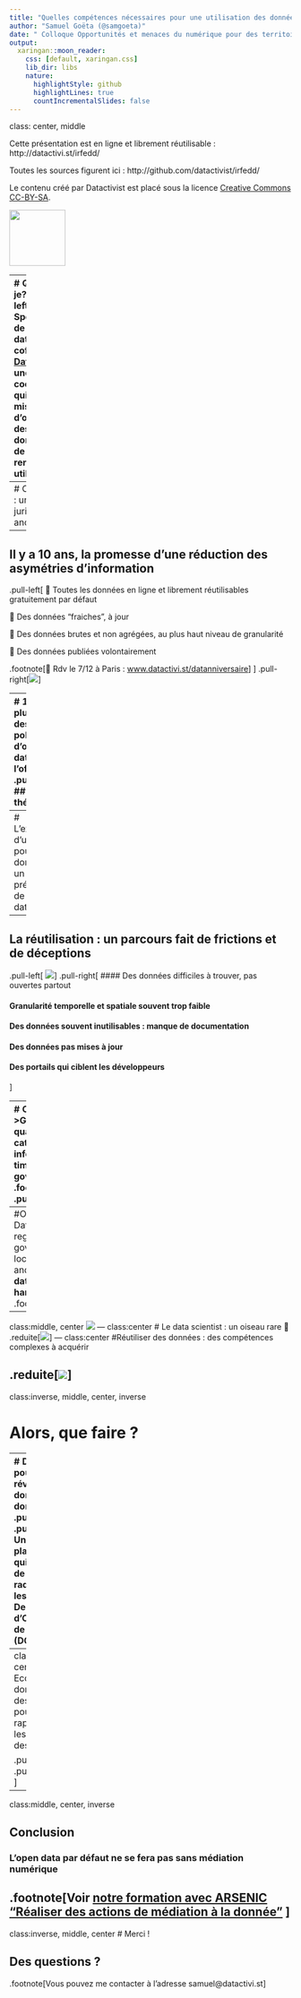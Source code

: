 ```yaml
---
title: "Quelles compétences nécessaires pour une utilisation des données au service des territoires ?"
author: "Samuel Goëta (@samgoeta)"
date: " Colloque Opportunités et menaces du numérique pour des territoires durables, Aix en Provence, 30 novembre 2017"
output:
  xaringan::moon_reader:
    css: [default, xaringan.css]
    lib_dir: libs
    nature:
      highlightStyle: github
      highlightLines: true
      countIncrementalSlides: false
---
```

class: center, middle

Cette présentation est en ligne et librement réutilisable : http://datactivi.st/irfedd/

Toutes les sources figurent ici : http://github.com/datactivist/irfedd/

Le contenu créé par Datactivist est placé sous la licence [Creative Commons CC-BY-SA ](https://creativecommons.org/licenses/by-sa/3.0/deed.fr). 

<img src="./img/Logo_DATACTIVIST_TW.png" height="100px" />


---
# Qui suis-je?
.pull-left[- Spécialiste de l’open data : j’ai cofondé [Datactivist](datactivi.st), une société coopérative qui a pour mission d’ouvrir des données et de les rendre utiles. 

- Militant de l’ouverture, j’ai co-fondé [Open Knowledge France](okfn.fr). 

- Chercheur sur l’open data, j’ai fait ma thèse de doctorat en sociologie ["Instaurer des données, instaurer des publics : une enquête sociologique dans les coulisses de l'open data"](https://pastel.archives-ouvertes.fr/tel-01458098) sur le sujet. 
]
.pull-right[
![](img/qui2.png)
]

---
# Open data : un cadre juridique ancien
![](img/chrono.png)

---
## Il y a 10 ans, la promesse d'une réduction des asymétries d'information
.pull-left[
📣 Toutes les données en ligne et librement réutilisables gratuitement par défaut

📣 Des données "fraiches", à jour

📣 Des données brutes et non agrégées, au plus haut niveau de granularité

📣 Des données publiées volontairement 

.footnote[📆 Rdv le 7/12 à Paris : [www.datactivi.st/datanniversaire](www.datactivi.st/datanniversaire)]
]
.pull-right[![](img/sebastopol.png)] 

---
# 10 ans plus tard, des politiques d'open data "de l'offre"
.pull-left[
## En théorie

### Toutes les données sont ouvertes sous leur forme brute dès leur production

]
.pull-right[


## En pratique

###L’administration choisit quelles données ouvrir, comment les ouvrir, quand et ce qu’elles contiennent

]
---
# L'existence d'un public pour les données : un présupposé de l'open data
![](img/users.png)

---
## La réutilisation : un parcours fait de frictions et de déceptions
.pull-left[
[![](img/users.png)](https://thereboot.github.io/moti-personas/)
]
.pull-right[
####  Des données difficiles à trouver, pas ouvertes partout

####  Granularité temporelle et spatiale souvent trop faible

####  Des données souvent inutilisables : manque de documentation

####  Des données pas mises à jour

####  Des portails qui ciblent les développeurs

]

---
# Open Data Barometer : le problème de la qualité
.pull-left[
>**Government data is usually incomplete, out of date, of low quality, and fragmented.** In most cases, open data catalogues or portals are manually fed as the result of informal data management approaches. **Procedures, timelines, and responsibilities are frequently unclear among government institutions tasked with this work.**
.footnote[http://opendatabarometer.org/4thedition/report/]
]
.pull-right[
![](img/odb.png)
]
---
#Open Data Index : des données bien cachées
.pull-left[
> Data findability is a major challenge. We have data portals and registries, but government agencies under one national government still publish data in different ways and different locations. Moreover, they have different protocols for license and formats(…)
**Data findability is a prerequisite for open data to fulfill its potential and currently most data is very hard to find.**
]
.pull-right[
![](https://index.okfn.org/images/Datagapsclean.jpg)
.footnote[https://index.okfn.org/insights/]
]

---
class:middle, center
![](img/deception.gif) 
---
class:center
# Le data scientist : un oiseau rare 🦄 
.reduite[![](img/data-science-venn-diagram.png)]
---
class:center
#Réutiliser des données : des compétences complexes à acquérir  

.reduite[![](img/oc.png)]
---
class:inverse, middle, center, inverse

# Alors, que faire ? 

---
# DODOdata pour réveiller les données qui dorment
.pull-left[
![](img/dododata.png)
]
.pull-right[
📣 Une plateforme qui permet de simplifier radicalement les Demandes d’Ouverture de Données (DODO)


📩 Des demandes précises, rédigées automatiquement pour des données sélectionnées


📥 Une plateforme qui facilite le traitement des demandes et guide les administrations dans l’ouverture de leurs données

]
---
class:middle, center
## Ecole des données : des ateliers pour rapprocher les données des citoyens

.pull-left[![](img/okfnfr.png)]
.pull-right[![](img/caf.png)]
---
class:middle, center, inverse

## Conclusion

### L'open data par défaut ne se fera pas sans médiation numérique

.footnote[Voir [notre formation avec ARSENIC "Réaliser des actions de médiation à la donnée"](http://arsenicpaca.fr/wp-content/uploads/2017/10/F03-R%C3%A9aliser-des-actions-de-m%C3%A9diation-%C3%A0-la-donn%C3%A9e-MedData.pdf) ]
---
class:inverse, middle, center
# Merci ! 

## Des questions ? 

.footnote[Vous pouvez me contacter à l'adresse samuel@datactivi.st]
